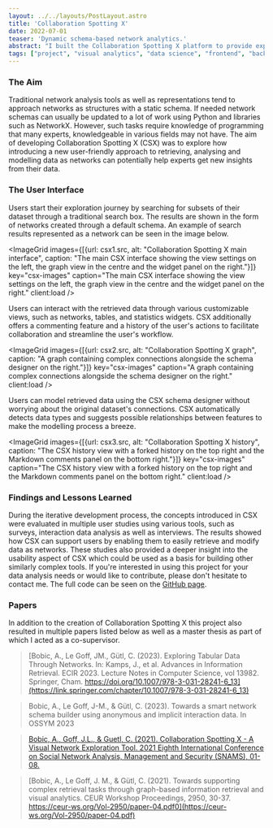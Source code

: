 ---
layout: ../../layouts/PostLayout.astro
title: 'Collaboration Spotting X'
date: 2022-07-01
teaser: 'Dynamic schema-based network analytics.'
abstract: "I built the Collaboration Spotting X platform to provide experts with a way of easily interacting and modelling networks visually. I integrated concepts from information retrieval, network analysis, and visual analytics using React, MobX, and FastAPI. It's divided into multiple Docker containers to contain the client-side, server-side, MongoDB database and optionally Matomo, making it easy to develop and deploy. You can easily customize the settings and upload your own data sets as CSV files. Users can retrieve subsets data through an intuitive search interface."
tags: ["project", "visual analytics", "data science", "frontend", "backend", "user studies"]
---



### The Aim
Traditional network analysis tools as well as representations tend to approach networks as structures with a static schema. If needed network schemas can usually be updated to a lot of work using Python and libraries such as NetworkX. However, such tasks require knowledge of programming that many experts, knowledgeable in various fields may not have. The aim of developing Collaboration Spotting X (CSX) was to explore how introducing a new user-friendly approach to retrieving, analysing and modelling data as networks can potentially help experts get new insights from their data.

### The User Interface

Users start their exploration journey by searching for subsets of their dataset through a traditional search box. The results are shown in the form of networks created through a default schema. An example of search results represented as a network can be seen in the image below.

<ImageGrid images={[{url: csx1.src, alt: "Collaboration Spotting X main interface", caption: "The main CSX interface showing the view settings on the left, the graph view in the centre and the widget panel on the right."}]} key="csx-images" caption="The main CSX interface showing the view settings on the left, the graph view in the centre and the widget panel on the right." client:load />

Users can interact with the retrieved data through various customizable views, such as networks, tables, and statistics widgets. CSX additionally offers a commenting feature and a history of the user's actions to facilitate collaboration and streamline the user's workflow.

<ImageGrid images={[{url: csx2.src, alt: "Collaboration Spotting X graph", caption: "A graph containing complex connections alongside the schema designer on the right."}]} key="csx-images" caption="A graph containing complex connections alongside the schema designer on the right." client:load />

Users can model retrieved data using the CSX schema designer without worrying about the original dataset's connections. CSX automatically detects data types and suggests possible relationships between features to make the modelling process a breeze.


<ImageGrid images={[{url: csx3.src, alt: "Collaboration Spotting X history", caption: "The CSX history view with a forked history on the top right and the Markdown comments panel on the bottom right."}]} key="csx-images" caption="The CSX history view with a forked history on the top right and the Markdown comments panel on the bottom right." client:load />

### Findings and Lessons Learned
During the iterative development process, the concepts introduced in CSX were evaluated in multiple user studies using various tools, such as surveys, interaction data analysis as well as interviews. The results showed how CSX can support users by enabling them to easily retrieve and modify data as networks. These studies also provided a deeper insight into the usability aspect of CSX which could be used as a basis for building other similarly complex tools. If you're interested in using this project for your data analysis needs or would like to contribute, please don't hesitate to contact me. The full code can be seen on the [GitHub page](https://github.com/aleksbobic/csx "take me to the GitHub page").

### Papers
In addition to the creation of Collaboration Spotting X this project also resulted in multiple papers listed below as well as a master thesis as part of which I acted as a co-supervisor.

> [Bobic, A., Le Goff, JM., Gütl, C. (2023). Exploring Tabular Data Through Networks. In: Kamps, J., et al. Advances in Information Retrieval. ECIR 2023. Lecture Notes in Computer Science, vol 13982. Springer, Cham. https://doi.org/10.1007/978-3-031-28241-6_13](https://link.springer.com/chapter/10.1007/978-3-031-28241-6_13)

> Bobic, A., Le Goff, J-M., & Gütl, C. (2023). Towards a smart network schema builder using anonymous and implicit interaction data. In OSSYM 2023

> [Bobic, A., Goff, J.L., & Guetl, C. (2021). Collaboration Spotting X - A Visual Network Exploration Tool. 2021 Eighth International Conference on Social Network Analysis, Management and Security (SNAMS), 01-08.](https://ieeexplore.ieee.org/document/9732139)

> [Bobic, A., Le Goff, J. M., & Gütl, C. (2021). Towards supporting complex retrieval tasks through graph-based information retrieval and visual analytics. CEUR Workshop Proceedings, 2950, 30-37. https://ceur-ws.org/Vol-2950/paper-04.pdf0](https://ceur-ws.org/Vol-2950/paper-04.pdf)
